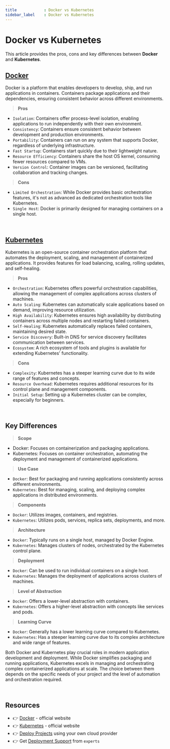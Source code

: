 ```yaml
---
title            : Docker vs Kubernetes
sidebar_label    : Docker vs Kubernetes
---
```


# Docker vs Kubernetes

This article provides the pros, cons and key differences between **Docker** and **Kubernetes**. 

## [Docker](https://www.docker.com/)

Docker is a platform that enables developers to develop, ship, and run applications in containers. Containers package applications and their dependencies, ensuring consistent behavior across different environments.

> **Pros**

- `Isolation`: Containers offer process-level isolation, enabling applications to run independently with their own environment.
- `Consistency`: Containers ensure consistent behavior between development and production environments.
- `Portability`: Containers can run on any system that supports Docker, regardless of underlying infrastructure.
- `Fast Startup`: Containers start quickly due to their lightweight nature.
- `Resource Efficiency`: Containers share the host OS kernel, consuming fewer resources compared to VMs.
- `Version Control`: Container images can be versioned, facilitating collaboration and tracking changes.


> **Cons**

- `Limited Orchestration`: While Docker provides basic orchestration features, it's not as advanced as dedicated orchestration tools like Kubernetes.
- `Single Host`: Docker is primarily designed for managing containers on a single host.

<br />

## [Kubernetes](https://kubernetes.io/)

Kubernetes is an open-source container orchestration platform that automates the deployment, scaling, and management of containerized applications.
It provides features for load balancing, scaling, rolling updates, and self-healing.

> **Pros** 

- `Orchestration`: Kubernetes offers powerful orchestration capabilities, allowing the management of complex applications across clusters of machines.
- `Auto Scaling`: Kubernetes can automatically scale applications based on demand, improving resource utilization.
- `High Availability`: Kubernetes ensures high availability by distributing containers across multiple nodes and restarting failed containers.
- `Self-Healing`: Kubernetes automatically replaces failed containers, maintaining desired state.
- `Service Discovery`: Built-in DNS for service discovery facilitates communication between services.
- `Ecosystem`: A rich ecosystem of tools and plugins is available for extending Kubernetes' functionality.

> **Cons**

- `Complexity`: Kubernetes has a steeper learning curve due to its wide range of features and concepts.
- `Resource Overhead`: Kubernetes requires additional resources for its control plane and management components.
- `Initial Setup`: Setting up a Kubernetes cluster can be complex, especially for beginners.

<br />

## Key Differences

> **Scope**

- Docker: Focuses on containerization and packaging applications.
- Kubernetes: Focuses on container orchestration, automating the deployment and management of containerized applications.

> **Use Case**

- `Docker`: Best for packaging and running applications consistently across different environments.
- `Kubernetes`: Best for managing, scaling, and deploying complex applications in distributed environments.

> **Components**

- `Docker`: Utilizes images, containers, and registries.
- `Kubernetes`: Utilizes pods, services, replica sets, deployments, and more.

> **Architecture** 

- `Docker`: Typically runs on a single host, managed by Docker Engine.
- `Kubernetes`: Manages clusters of nodes, orchestrated by the Kubernetes control plane.

> **Deployment**

- `Docker`: Can be used to run individual containers on a single host.
- `Kubernetes`: Manages the deployment of applications across clusters of machines.

> **Level of Abstraction**

- `Docker`: Offers a lower-level abstraction with containers.
- `Kubernetes`: Offers a higher-level abstraction with concepts like services and pods.

> **Learning Curve** 

- `Docker`: Generally has a lower learning curve compared to Kubernetes.
- `Kubernetes`: Has a steeper learning curve due to its complex architecture and wide range of features.

Both Docker and Kubernetes play crucial roles in modern application development and deployment.
 While Docker simplifies packaging and running applications, Kubernetes excels in managing and orchestrating complex containerized applications at scale. 
The choice between them depends on the specific needs of your project and the level of automation and orchestration required.

<br />

## Resources

- 👉 [Docker](https://www.docker.com/) - official website
- 👉 [Kubernetes](https://kubernetes.io/) - official website
- 👉 [Deploy Projects](https://deploypro.dev/) using your own cloud provider
- 👉 Get [Deployment Support](https://deploypro.dev/support/) from `experts` 
